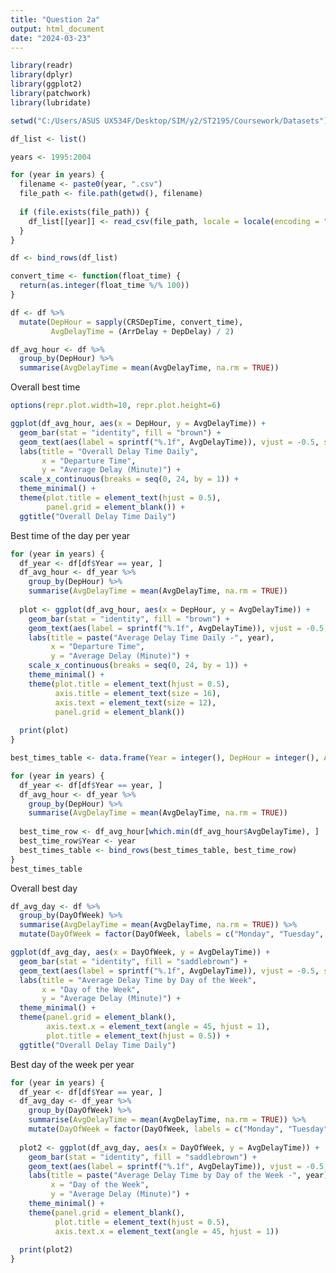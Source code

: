 ---
title: "Question 2a"
output: html_document
date: "2024-03-23"
---

```{r}
library(readr)
library(dplyr)
library(ggplot2)
library(patchwork)
library(lubridate)
```

```{r}
setwd("C:/Users/ASUS UX534F/Desktop/SIM/y2/ST2195/Coursework/Datasets")
```

```{r}
df_list <- list()
```


```{r}
years <- 1995:2004
```

```{r}
for (year in years) {
  filename <- paste0(year, ".csv")
  file_path <- file.path(getwd(), filename)
  
  if (file.exists(file_path)) {
    df_list[[year]] <- read_csv(file_path, locale = locale(encoding = "latin1"))
  }
}
```


```{r}
df <- bind_rows(df_list)
```

```{r}
convert_time <- function(float_time) {
  return(as.integer(float_time %/% 100))
}
```


```{r}
df <- df %>%
  mutate(DepHour = sapply(CRSDepTime, convert_time),
         AvgDelayTime = (ArrDelay + DepDelay) / 2)
```

```{r}
df_avg_hour <- df %>%
  group_by(DepHour) %>%
  summarise(AvgDelayTime = mean(AvgDelayTime, na.rm = TRUE))
```

Overall best time
```{r}
options(repr.plot.width=10, repr.plot.height=6)

ggplot(df_avg_hour, aes(x = DepHour, y = AvgDelayTime)) +
  geom_bar(stat = "identity", fill = "brown") +
  geom_text(aes(label = sprintf("%.1f", AvgDelayTime)), vjust = -0.5, size = 2) +
  labs(title = "Overall Delay Time Daily",
       x = "Departure Time",
       y = "Average Delay (Minute)") +
  scale_x_continuous(breaks = seq(0, 24, by = 1)) + 
  theme_minimal() +
  theme(plot.title = element_text(hjust = 0.5),
        panel.grid = element_blank()) +
  ggtitle("Overall Delay Time Daily")


```

Best time of the day per year
```{r}
for (year in years) {
  df_year <- df[df$Year == year, ]
  df_avg_hour <- df_year %>%
    group_by(DepHour) %>%
    summarise(AvgDelayTime = mean(AvgDelayTime, na.rm = TRUE))
  
  plot <- ggplot(df_avg_hour, aes(x = DepHour, y = AvgDelayTime)) +
    geom_bar(stat = "identity", fill = "brown") +
    geom_text(aes(label = sprintf("%.1f", AvgDelayTime)), vjust = -0.5, size = 3) +
    labs(title = paste("Average Delay Time Daily -", year),
         x = "Departure Time",
         y = "Average Delay (Minute)") +
    scale_x_continuous(breaks = seq(0, 24, by = 1)) + 
    theme_minimal() +
    theme(plot.title = element_text(hjust = 0.5),
          axis.title = element_text(size = 16),
          axis.text = element_text(size = 12),
          panel.grid = element_blank())
  
  print(plot)
}
```

```{r}
best_times_table <- data.frame(Year = integer(), DepHour = integer(), AvgDelayTime = double())

for (year in years) {
  df_year <- df[df$Year == year, ]
  df_avg_hour <- df_year %>%
    group_by(DepHour) %>%
    summarise(AvgDelayTime = mean(AvgDelayTime, na.rm = TRUE))
  
  best_time_row <- df_avg_hour[which.min(df_avg_hour$AvgDelayTime), ]
  best_time_row$Year <- year
  best_times_table <- bind_rows(best_times_table, best_time_row)
}
best_times_table

```


Overall best day
```{r}
df_avg_day <- df %>%
  group_by(DayOfWeek) %>%
  summarise(AvgDelayTime = mean(AvgDelayTime, na.rm = TRUE)) %>%
  mutate(DayOfWeek = factor(DayOfWeek, labels = c("Monday", "Tuesday", "Wednesday", "Thursday", "Friday", "Saturday", "Sunday")))

ggplot(df_avg_day, aes(x = DayOfWeek, y = AvgDelayTime)) +
  geom_bar(stat = "identity", fill = "saddlebrown") +
  geom_text(aes(label = sprintf("%.1f", AvgDelayTime)), vjust = -0.5, size = 3) +
  labs(title = "Average Delay Time by Day of the Week",
       x = "Day of the Week",
       y = "Average Delay (Minute)") +
  theme_minimal() +
  theme(panel.grid = element_blank(),
        axis.text.x = element_text(angle = 45, hjust = 1),
        plot.title = element_text(hjust = 0.5)) +
  ggtitle("Overall Delay Time Daily")

```

Best day of the week per year
```{r}
for (year in years) {
  df_year <- df[df$Year == year, ]
  df_avg_day <- df_year %>%
    group_by(DayOfWeek) %>%
    summarise(AvgDelayTime = mean(AvgDelayTime, na.rm = TRUE)) %>%
    mutate(DayOfWeek = factor(DayOfWeek, labels = c("Monday", "Tuesday", "Wednesday", "Thursday", "Friday", "Saturday", "Sunday")))
  
  plot2 <- ggplot(df_avg_day, aes(x = DayOfWeek, y = AvgDelayTime)) +
    geom_bar(stat = "identity", fill = "saddlebrown") +
    geom_text(aes(label = sprintf("%.1f", AvgDelayTime)), vjust = -0.5, size = 3) +
    labs(title = paste("Average Delay Time by Day of the Week -", year),
         x = "Day of the Week",
         y = "Average Delay (Minute)") +
    theme_minimal() +
    theme(panel.grid = element_blank(),
          plot.title = element_text(hjust = 0.5),
          axis.text.x = element_text(angle = 45, hjust = 1))
  
  print(plot2)
}
```